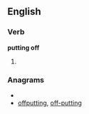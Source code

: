 ==English==

===Verb===
'''putting off'''

# {{present participle of|[[put off]]}}

===Anagrams===
* {{alphagram|ffginopttu}}
* [[offputting#English|offputting]], [[off-putting#English|off-putting]]